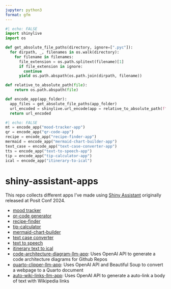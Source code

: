 ```yaml
---
jupyter: python3
format: gfm
---
```


<!-- README.md is generated from README.Rmd. Please edit that file -->

```python
#| echo: FALSE
import shinylive
import os

def get_absolute_file_paths(directory, ignore=[".pyc"]):
  for dirpath, _, filenames in os.walk(directory):
    for filename in filenames:
      file_extension = os.path.splitext(filename)[1]
      if file_extension in ignore:
        continue
      yield os.path.abspath(os.path.join(dirpath, filename))

def relative_to_absolute_path(file):
    return os.path.abspath(file)

def encode_app(app_folder):
  app_files = get_absolute_file_paths(app_folder)
  url_encoded = shinylive.url_encode(app = relative_to_absolute_path(f"{app_folder}/app.py"), files = app_files, language = "py")
  return url_encoded
```

```python
#| echo: FALSE
mt = encode_app("mood-tracker-app")
qr = encode_app("qr-code-app")
recipe = encode_app("recipe-finder-app")
mermaid = encode_app("mermaid-chart-builder-app")
text_case = encode_app("text-case-converter-app")
tts = encode_app("text-to-speech-app")
tip = encode_app("tip-calculator-app")
ical = encode_app("itinerary-to-ical")
```

# shiny-assistant-apps

This repo collects different apps I've made using [Shiny Assistant](https://gallery.shinyapps.io/assistant/) originally released at Posit Conf 2024.

- [mood tracker](`{python} mt`)
- [qr-code generator](`{python} qr`)
- [recipe-finder](`{python} recipe`)
- [tip-calculator](`{python} tip`)
- [mermaid-chart-builder](`{python} mermaid`)
- [text case converter](`{python} text_case`)
- [text to speech](`{python} tts`)
- [itinerary text to ical](`{python} ical`)
- [code-architecture-diagram-llm-app](https://github.com/parmsam/code-architecture-diagram-llm-app/): Uses OpenAI API to generate a code architecture diagrams for Github Repos
- [quarto-clipper-llm-app](https://github.com/parmsam/quarto-clipper-llm-app): Uses OpenAI API and Beautiful Soup to convert a webpage to a Quarto document 
- [auto-wiki-links-llm-app](https://github.com/parmsam/auto-wiki-links-llm-app): Uses OpenAI API to generate a auto-link a body of text with Wikipedia links
